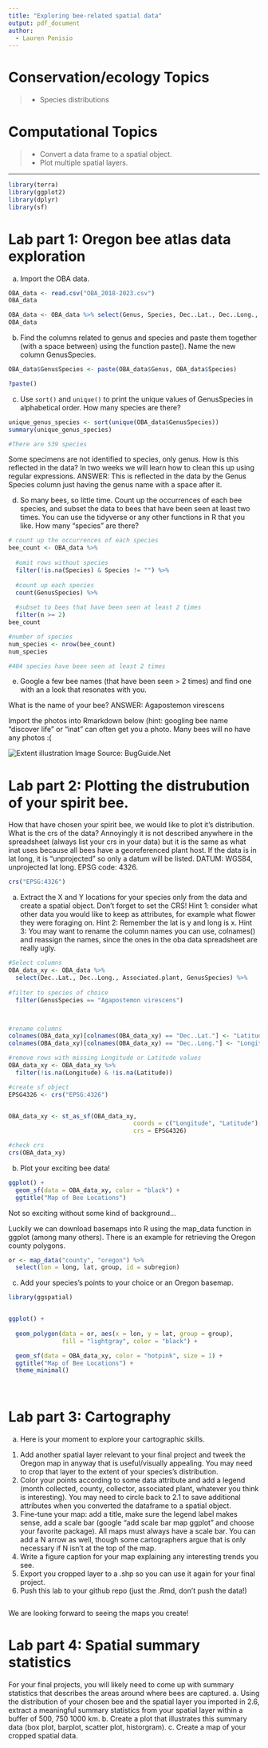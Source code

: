 ```yaml
---
title: "Exploring bee-related spatial data"
output: pdf_document
author:
  - Lauren Ponisio
---
```


<!-- Lesson Overview -->

# Conservation/ecology Topics 

> - Species distributions 

# Computational Topics
> -  Convert a data frame to a spatial object.
> -  Plot multiple spatial layers.

-------------------------------
```r
library(terra)
library(ggplot2)
library(dplyr)
library(sf)
```

# Lab part 1: Oregon bee atlas data exploration 

a. Import the OBA data.
```r

OBA_data <- read.csv("OBA_2018-2023.csv")
OBA_data

OBA_data <- OBA_data %>% select(Genus, Species, Dec..Lat., Dec..Long., Associated.plant)
OBA_data
```

b. Find the columns related to genus and species and paste them together (with a space between) using the function paste(). Name the new column GenusSpecies.
```r

OBA_data$GenusSpecies <- paste(OBA_data$Genus, OBA_data$Species)

?paste()
```

c. Use `sort()` and `unique()` to print the unique values of GenusSpecies in alphabetical order.  How many species are there? 

```r
unique_genus_species <- sort(unique(OBA_data$GenusSpecies))
summary(unique_genus_species)

#There are 539 species

```

Some specimens are not identified to species, only genus. How is this reflected in the data? 
In two weeks we will learn how to clean this up using regular expressions. 
ANSWER: This is reflected in the data by the Genus Species column just having the genus name with a space after it. 

d. So many bees, so little time. Count up the occurrences of each bee species, and subset the data to bees that have been seen at least two times. 
You can use the tidyverse or any other functions in R that you like. How many "species" are there? 

```r
# count up the occurrences of each species
bee_count <- OBA_data %>% 
  
  #omit rows without species
  filter(!is.na(Species) & Species != "") %>%
  
  #count up each species
  count(GenusSpecies) %>%
  
  #subset to bees that have been seen at least 2 times
  filter(n >= 2)
bee_count

#number of species 
num_species <- nrow(bee_count)
num_species

#404 species have been seen at least 2 times

```

e. Google a few bee names (that have been seen > 2 times) and find one with an a look that resonates with you.

What is the name of your bee? 
ANSWER: Agapostemon virescens

Import the photos into Rmarkdown below (hint: googling bee name "discover life" or "inat" can often get you a photo. Many bees will no have any photos :( 

![](Agapostemon.virescens.jpg){alt='Extent illustration'} Image Source: BugGuide.Net



# Lab part 2: Plotting the distrubution of your spirit bee. 

How that have chosen your spirit bee, we would like to plot it's distribution. What is the crs of the data? Annoyingly it is not described anywhere in the spreadsheet (always list your crs in your data) but it is the same as what inat uses because all bees have a georeferenced plant host. If the data is in lat long, it is "unprojected" so only a datum will be listed. 
DATUM: WGS84, unprojected lat long. EPSG code: 4326. 


```r
crs("EPSG:4326")
```

a. Extract the X and Y locations for your species only from the data and create a spatial object. Don't forget to set the CRS! 
Hint 1: consider what other data you would like to keep as attributes, for example what flower they were foraging on. Hint 2: Remember the lat is y and long is x. 
Hint 3: You may want to rename the column names you can use, colnames() and reassign the names, since the ones in the oba data spreadsheet are really ugly. 

```r
#Select columns
OBA_data_xy <- OBA_data %>% 
  select(Dec..Lat., Dec..Long., Associated.plant, GenusSpecies) %>%
  
#filter to species of choice
  filter(GenusSpecies == "Agapostemon virescens")



#rename columns
colnames(OBA_data_xy)[colnames(OBA_data_xy) == "Dec..Lat."] <- "Latitude"
colnames(OBA_data_xy)[colnames(OBA_data_xy) == "Dec..Long."] <- "Longitude"

#remove rows with missing Longitude or Latitude values
OBA_data_xy <- OBA_data_xy %>%
  filter(!is.na(Longitude) & !is.na(Latitude))

#create sf object
EPSG4326 <- crs("EPSG:4326")


OBA_data_xy <- st_as_sf(OBA_data_xy,
                                   coords = c("Longitude", "Latitude"),
                                   crs = EPSG4326)

#check crs
crs(OBA_data_xy)
```

b. Plot your exciting bee data!

```r
ggplot() +
  geom_sf(data = OBA_data_xy, color = "black") +
  ggtitle("Map of Bee Locations")

```

Not so exciting without some kind of background... 

Luckily we can download basemaps into R using the map_data function in ggplot (among many others). There is an example for retrieving the Oregon county polygons. 

```r
or <- map_data("county", "oregon") %>% 
  select(lon = long, lat, group, id = subregion)

```

c. Add your species's points to your choice or an Oregon basemap. 

```r
library(ggspatial)


ggplot() +
  
  geom_polygon(data = or, aes(x = lon, y = lat, group = group), 
               fill = "lightgray", color = "black") +

  geom_sf(data = OBA_data_xy, color = "hotpink", size = 1) +
  ggtitle("Map of Bee Locations") +
  theme_minimal() 
  



```
# Lab part 3: Cartography

a. Here is your moment to explore your cartographic skills. 
1. Add another spatial layer relevant to your final project and tweek the Oregon map in anyway that is useful/visually appealing. You may need to crop that layer to the extent of your species's distribution. 
2. Color your points according to some data attribute and add a legend (month collected, county, collector, associated plant, whatever you think is interesting). You may need to circle back to 2.1 to save
additional attributes when you converted the dataframe to a spatial object. 
3. Fine-tune your map: add a title, make sure the legend label makes sense, add a scale bar (google "add scale bar map ggplot" and choose your favorite package). All maps must always have a scale bar. You can add a N arrow as well, though some cartographers argue that is only necessary if N isn't at the top of the map.
4. Write a figure caption for your map explaining any interesting trends you see. 
5. Export you cropped layer to a .shp so you can use it again for your final project.
6. Push this lab to your github repo (just the .Rmd, don't push the data!)

```r


```

We are looking forward to seeing the maps you create! 

# Lab part 4: Spatial summary statistics
 For your final projects, you will likely need to come up with summary statistics that describes the areas around where bees are captured. 
a. Using the distribution of your chosen bee and the spatial layer you imported in 2.6, extract a meaningful summary statistics from your spatial layer within a buffer of 500, 750 1000 km.
b. Create a plot that illustrates this summary data (box plot, barplot, scatter plot, historgram). 
c. Create a map of your cropped spatial data.

```r


```
